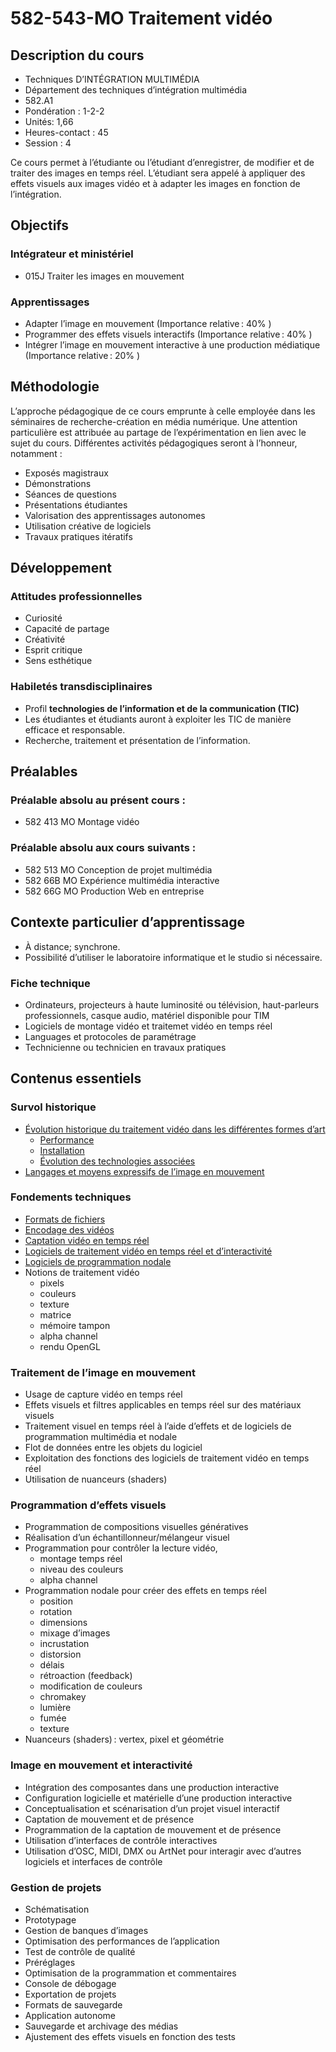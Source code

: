 # 582-543-MO Traitement vidéo 

## Description du cours

* Techniques D’INTÉGRATION MULTIMÉDIA
* Département des techniques d’intégration multimédia
* 582.A1
* Pondération : 1-2-2
* Unités: 1,66
* Heures-contact : 45
* Session : 4

Ce cours permet à l’étudiante ou l’étudiant d’enregistrer, de modifier et de traiter des images en temps réel. 
L’étudiant sera appelé à appliquer des effets visuels aux images vidéo et à adapter les images en fonction de l’intégration.


## Objectifs 

### Intégrateur et ministériel
* 015J Traiter les images en mouvement

### Apprentissages
* Adapter l'image en mouvement  (Importance relative : 40% )
* Programmer des effets visuels interactifs  (Importance relative : 40% )
* Intégrer l'image en mouvement interactive à une production médiatique (Importance relative : 20% )


## Méthodologie 

L’approche pédagogique de ce cours emprunte à celle employée dans les séminaires de recherche-création en média numérique. Une attention particulière est attribuée au partage de l'expérimentation en lien avec le sujet du cours. Différentes activités pédagogiques seront à l'honneur, notamment :  

* Exposés magistraux
* Démonstrations 
* Séances de questions 
* Présentations étudiantes
* Valorisation des apprentissages autonomes
* Utilisation créative de logiciels
* Travaux pratiques itératifs  

## Développement

### Attitudes professionnelles
* Curiosité
* Capacité de partage 
* Créativité
* Esprit critique
* Sens esthétique 


### Habiletés transdisciplinaires
* Profil **technologies de l'information et de la communication (TIC)**
* Les étudiantes et étudiants auront à exploiter les TIC de manière efficace et responsable. 
* Recherche, traitement et présentation de l’information.


## Préalables
### Préalable absolu au présent cours :
* 582 413 MO Montage vidéo 

### Préalable absolu aux cours suivants :
* 582 513 MO Conception de projet multimédia
* 582 66B MO Expérience multimédia interactive
* 582 66G MO Production Web en entreprise

## Contexte particulier d’apprentissage 
* À distance; synchrone. 
* Possibilité d'utiliser le laboratoire informatique et le studio si nécessaire.

### Fiche technique
* Ordinateurs, projecteurs à haute luminosité ou télévision, haut-parleurs professionnels, casque audio,  matériel disponible pour TIM
* Logiciels de montage vidéo et traitemet vidéo en temps réel 
* Languages et protocoles de paramétrage  
* Technicienne ou technicien en travaux pratiques


## Contenus essentiels {#contenus_essentiels}

### Survol historique
* [Évolution historique du traitement vidéo dans les différentes formes d’art](#evolution_historique)
	* [Performance](#evolution_historique_performance) 
	* [Installation](#evolution_historique_installation)
	* [Évolution des technologies associées](#evolution_historique_technologies)
* [Langages et moyens expressifs de l’image en mouvement](#evolution_historique_language) 


### Fondements techniques 
* [Formats de fichiers](#lexique_fichiers) 
* [Encodage des vidéos](#lexique_encodage)  
* [Captation vidéo en temps réel](#aquerir_captation) 
* [Logiciels de traitement vidéo en temps réel et d’interactivité](#traiter_logiciels) 
* [Logiciels de programmation nodale](#programmer_logiciels) 
* Notions de traitement vidéo 
	* pixels
	* couleurs 
	* texture
	* matrice 
	* mémoire tampon 
	* alpha channel 
	* rendu OpenGL

### Traitement de l'image en mouvement
* Usage de capture vidéo en temps réel  
* Effets visuels et filtres applicables en temps réel sur des matériaux visuels  
* Traitement visuel en temps réel à l’aide d’effets et de logiciels de programmation multimédia et nodale 
* Flot de données entre les objets du logiciel 
* Exploitation des fonctions des logiciels de traitement vidéo en temps réel 
* Utilisation de nuanceurs (shaders) 

### Programmation d'effets visuels 
* Programmation de compositions visuelles génératives 
* Réalisation d’un échantillonneur/mélangeur visuel 
* Programmation pour contrôler la lecture vidéo, 
	* montage temps réel 
	* niveau des couleurs 
	* alpha channel  
* Programmation nodale pour créer des effets en temps réel 
	* position
	* rotation
	* dimensions
	* mixage d’images 
	* incrustation 
	* distorsion 
	* délais
	* rétroaction (feedback)
	* modification de couleurs 
	* chromakey 
	* lumière 
	* fumée
	* texture
* Nuanceurs (shaders) : vertex, pixel et géométrie 


### Image en mouvement et interactivité 
* Intégration des composantes dans une production interactive 
* Configuration logicielle et matérielle d’une production interactive  
* Conceptualisation et scénarisation d’un projet visuel interactif  
* Captation de mouvement et de présence
* Programmation de la captation de mouvement et de présence 
* Utilisation d’interfaces de contrôle interactives 
* Utilisation d’OSC, MIDI, DMX ou ArtNet pour interagir avec d'autres logiciels et interfaces de contrôle


### Gestion de projets
* Schématisation 
* Prototypage 
* Gestion de banques d’images 
* Optimisation des performances de l’application 
* Test de contrôle de qualité 
* Préréglages 
* Optimisation de la programmation et commentaires 
* Console de débogage 
* Exportation de projets 
* Formats de sauvegarde  
* Application autonome 
* Sauvegarde et archivage des médias 
* Ajustement des effets visuels en fonction des tests 